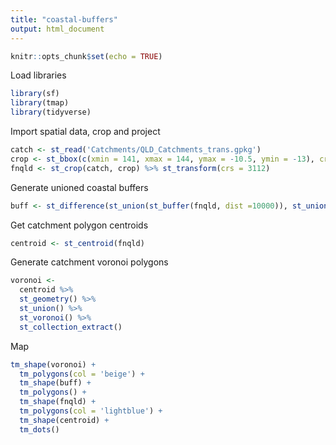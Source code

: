 ```yaml
---
title: "coastal-buffers"
output: html_document
---
```


```r
knitr::opts_chunk$set(echo = TRUE)
```

Load libraries
```r
library(sf)
library(tmap)
library(tidyverse)
```

Import spatial data, crop and project
```r
catch <- st_read('Catchments/QLD_Catchments_trans.gpkg')
crop <- st_bbox(c(xmin = 141, xmax = 144, ymax = -10.5, ymin = -13), crs = st_crs(4326))
fnqld <- st_crop(catch, crop) %>% st_transform(crs = 3112)
```

Generate unioned coastal buffers
```r
buff <- st_difference(st_union(st_buffer(fnqld, dist =10000)), st_union(fnqld))
```

Get catchment polygon centroids
```r
centroid <- st_centroid(fnqld)
```

Generate catchment voronoi polygons
```r
voronoi <- 
  centroid %>% 
  st_geometry() %>%
  st_union() %>%
  st_voronoi() %>%
  st_collection_extract()
```

Map 
```r
tm_shape(voronoi) +
  tm_polygons(col = 'beige') +
  tm_shape(buff) +
  tm_polygons() +
  tm_shape(fnqld) +
  tm_polygons(col = 'lightblue') +
  tm_shape(centroid) +
  tm_dots()
```

